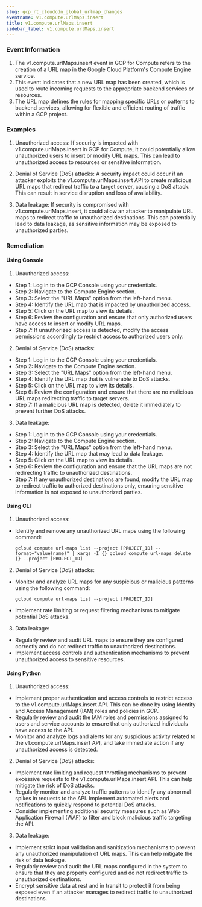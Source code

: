 ```yaml
--- 
slug: gcp_rt_cloudcdn_global_urlmap_changes
eventname: v1.compute.urlMaps.insert
title: v1.compute.urlMaps.insert
sidebar_label: v1.compute.urlMaps.insert
---
```

                       


### Event Information

1. The v1.compute.urlMaps.insert event in GCP for Compute refers to the creation of a URL map in the Google Cloud Platform's Compute Engine service.
2. This event indicates that a new URL map has been created, which is used to route incoming requests to the appropriate backend services or resources.
3. The URL map defines the rules for mapping specific URLs or patterns to backend services, allowing for flexible and efficient routing of traffic within a GCP project.


### Examples

1. Unauthorized access: If security is impacted with v1.compute.urlMaps.insert in GCP for Compute, it could potentially allow unauthorized users to insert or modify URL maps. This can lead to unauthorized access to resources or sensitive information.

2. Denial of Service (DoS) attacks: A security impact could occur if an attacker exploits the v1.compute.urlMaps.insert API to create malicious URL maps that redirect traffic to a target server, causing a DoS attack. This can result in service disruption and loss of availability.

3. Data leakage: If security is compromised with v1.compute.urlMaps.insert, it could allow an attacker to manipulate URL maps to redirect traffic to unauthorized destinations. This can potentially lead to data leakage, as sensitive information may be exposed to unauthorized parties.

### Remediation

#### Using Console

1. Unauthorized access:
- Step 1: Log in to the GCP Console using your credentials.
- Step 2: Navigate to the Compute Engine section.
- Step 3: Select the "URL Maps" option from the left-hand menu.
- Step 4: Identify the URL map that is impacted by unauthorized access.
- Step 5: Click on the URL map to view its details.
- Step 6: Review the configuration and ensure that only authorized users have access to insert or modify URL maps.
- Step 7: If unauthorized access is detected, modify the access permissions accordingly to restrict access to authorized users only.

2. Denial of Service (DoS) attacks:
- Step 1: Log in to the GCP Console using your credentials.
- Step 2: Navigate to the Compute Engine section.
- Step 3: Select the "URL Maps" option from the left-hand menu.
- Step 4: Identify the URL map that is vulnerable to DoS attacks.
- Step 5: Click on the URL map to view its details.
- Step 6: Review the configuration and ensure that there are no malicious URL maps redirecting traffic to target servers.
- Step 7: If a malicious URL map is detected, delete it immediately to prevent further DoS attacks.

3. Data leakage:
- Step 1: Log in to the GCP Console using your credentials.
- Step 2: Navigate to the Compute Engine section.
- Step 3: Select the "URL Maps" option from the left-hand menu.
- Step 4: Identify the URL map that may lead to data leakage.
- Step 5: Click on the URL map to view its details.
- Step 6: Review the configuration and ensure that the URL maps are not redirecting traffic to unauthorized destinations.
- Step 7: If any unauthorized destinations are found, modify the URL map to redirect traffic to authorized destinations only, ensuring sensitive information is not exposed to unauthorized parties.

#### Using CLI

1. Unauthorized access:
- Identify and remove any unauthorized URL maps using the following command:
  ```
  gcloud compute url-maps list --project [PROJECT_ID] --format="value(name)" | xargs -I {} gcloud compute url-maps delete {} --project [PROJECT_ID]
  ```

2. Denial of Service (DoS) attacks:
- Monitor and analyze URL maps for any suspicious or malicious patterns using the following command:
  ```
  gcloud compute url-maps list --project [PROJECT_ID]
  ```
- Implement rate limiting or request filtering mechanisms to mitigate potential DoS attacks.

3. Data leakage:
- Regularly review and audit URL maps to ensure they are configured correctly and do not redirect traffic to unauthorized destinations.
- Implement access controls and authentication mechanisms to prevent unauthorized access to sensitive resources.

#### Using Python

1. Unauthorized access:
- Implement proper authentication and access controls to restrict access to the v1.compute.urlMaps.insert API. This can be done by using Identity and Access Management (IAM) roles and policies in GCP.
- Regularly review and audit the IAM roles and permissions assigned to users and service accounts to ensure that only authorized individuals have access to the API.
- Monitor and analyze logs and alerts for any suspicious activity related to the v1.compute.urlMaps.insert API, and take immediate action if any unauthorized access is detected.

2. Denial of Service (DoS) attacks:
- Implement rate limiting and request throttling mechanisms to prevent excessive requests to the v1.compute.urlMaps.insert API. This can help mitigate the risk of DoS attacks.
- Regularly monitor and analyze traffic patterns to identify any abnormal spikes in requests to the API. Implement automated alerts and notifications to quickly respond to potential DoS attacks.
- Consider implementing additional security measures such as Web Application Firewall (WAF) to filter and block malicious traffic targeting the API.

3. Data leakage:
- Implement strict input validation and sanitization mechanisms to prevent any unauthorized manipulation of URL maps. This can help mitigate the risk of data leakage.
- Regularly review and audit the URL maps configured in the system to ensure that they are properly configured and do not redirect traffic to unauthorized destinations.
- Encrypt sensitive data at rest and in transit to protect it from being exposed even if an attacker manages to redirect traffic to unauthorized destinations.

 
